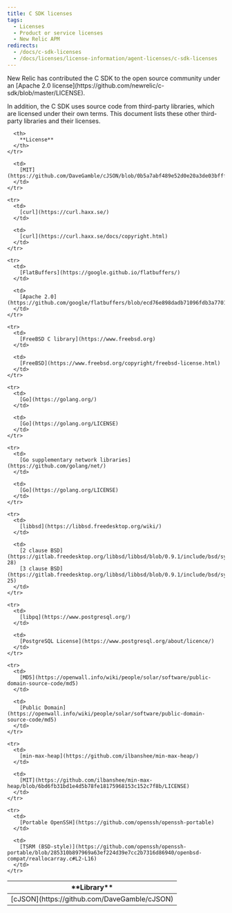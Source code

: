 ```yaml
---
title: C SDK licenses
tags:
  - Licenses
  - Product or service licenses
  - New Relic APM
redirects:
  - /docs/c-sdk-licenses
  - /docs/licenses/license-information/agent-licenses/c-sdk-licenses
---
```


<Callout variant="important">
  New Relic has contributed the C SDK to the open source community under an [Apache 2.0 license](https://github.com/newrelic/c-sdk/blob/master/LICENSE).
</Callout>

In addition, the C SDK uses source code from third-party libraries, which are licensed under their own terms. This document lists these other third-party libraries and their licenses.

<Table>
  <thead>
    <tr>
      <th width={325}>
        **Library**
      </th>

      <th>
        **License**
      </th>
    </tr>
  </thead>

  <tbody>
    <tr>
      <td>
        [cJSON](https://github.com/DaveGamble/cJSON)
      </td>

      <td>
        [MIT](https://github.com/DaveGamble/cJSON/blob/0b5a7abf489e52d0e20a3de03bfffd674142b900/LICENSE)
      </td>
    </tr>

    <tr>
      <td>
        [curl](https://curl.haxx.se/)
      </td>

      <td>
        [curl](https://curl.haxx.se/docs/copyright.html)
      </td>
    </tr>

    <tr>
      <td>
        [FlatBuffers](https://google.github.io/flatbuffers/)
      </td>

      <td>
        [Apache 2.0](https://github.com/google/flatbuffers/blob/ecd76e898dadb71096fdb3a7701a863c399de6c0/LICENSE.txt)
      </td>
    </tr>

    <tr>
      <td>
        [FreeBSD C library](https://www.freebsd.org)
      </td>

      <td>
        [FreeBSD](https://www.freebsd.org/copyright/freebsd-license.html)
      </td>
    </tr>

    <tr>
      <td>
        [Go](https://golang.org/)
      </td>

      <td>
        [Go](https://golang.org/LICENSE)
      </td>
    </tr>

    <tr>
      <td>
        [Go supplementary network libraries](https://github.com/golang/net/)
      </td>

      <td>
        [Go](https://golang.org/LICENSE)
      </td>
    </tr>

    <tr>
      <td>
        [libbsd](https://libbsd.freedesktop.org/wiki/)
      </td>

      <td>
        [2 clause BSD](https://gitlab.freedesktop.org/libbsd/libbsd/blob/0.9.1/include/bsd/sys/tree.h#L5-28)  
        [3 clause BSD](https://gitlab.freedesktop.org/libbsd/libbsd/blob/0.9.1/include/bsd/sys/cdefs.h#L1-25)
      </td>
    </tr>

    <tr>
      <td>
        [libpq](https://www.postgresql.org/)
      </td>

      <td>
        [PostgreSQL License](https://www.postgresql.org/about/licence/)
      </td>
    </tr>

    <tr>
      <td>
        [MD5](https://openwall.info/wiki/people/solar/software/public-domain-source-code/md5)
      </td>

      <td>
        [Public Domain](https://openwall.info/wiki/people/solar/software/public-domain-source-code/md5)
      </td>
    </tr>

    <tr>
      <td>
        [min-max-heap](https://github.com/ilbanshee/min-max-heap/)
      </td>

      <td>
        [MIT](https://github.com/ilbanshee/min-max-heap/blob/6bd6fb31bd1e4d5b78fe18175968153c152c7f8b/LICENSE)
      </td>
    </tr>

    <tr>
      <td>
        [Portable OpenSSH](https://github.com/openssh/openssh-portable)
      </td>

      <td>
        [TSRM (BSD-style)](https://github.com/openssh/openssh-portable/blob/285310b897969a63ef224d39e7cc2b7316d86940/openbsd-compat/reallocarray.c#L2-L16)
      </td>
    </tr>
  </tbody>
</Table>
